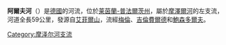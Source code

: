 {{coord|50|3|25|N|7|7|42|E|display=title}}

'''阿爾夫河'''（{{lang-de|Alf}}）是[[德國|德國]]的河流，位於[[莱茵蘭-普法爾茨州|莱茵蘭-普法爾茨州]]，屬於[[摩澤爾河|摩澤爾河]]的左支流，河道全長59公里，發源自[[艾菲爾山|艾菲爾山]]，流經[[梅倫_(艾菲爾火山縣)|梅倫]]、[[吉倫費爾德|吉倫費爾德]]和[[鮑森多爾夫|鮑森多爾夫]]。

{{Germany-geo-stub}}
[[Category:摩泽尔河支流|Category:摩泽尔河支流]]
